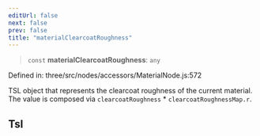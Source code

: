 ```yaml
---
editUrl: false
next: false
prev: false
title: "materialClearcoatRoughness"
---
```


> `const` **materialClearcoatRoughness**: `any`

Defined in: three/src/nodes/accessors/MaterialNode.js:572

TSL object that represents the clearcoat roughness of the current material.
The value is composed via `clearcoatRoughness` * `clearcoatRoughnessMap.r`.

## Tsl
